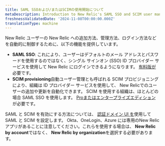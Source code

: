 ```yaml
---
title: SAML SSOおよび/またはSCIMの使用開始について
metaDescription: Introduction to New Relic's SAML SSO and SCIM user management options.
freshnessValidatedDate: '2024-11-08T00:00:00.000Z'
translationType: machine
---
```


New Relic ユーザーの New Relic への追加方法、管理方法、ログイン方法などを自動的に制御するために、以下の機能を提供しています。

* <DNT>**SAML SSO**</DNT>: これにより、ユーザーはデフォルトのメール アドレスとパスワードを使用するのではなく、シングル サインオン (SSO) ID プロバイダー サービスを使用して New Relic にログインできるようになります。 [有料版が](/docs/accounts/accounts-billing/new-relic-one-pricing-billing/new-relic-one-pricing-billing/#editions)必要です。
* <DNT>**SCIM provisioning**</DNT>自動ユーザー管理とも呼ばれる SCIM プロビジョニングにより、組織は ID プロバイダー サービスを使用して、 New Relicでのユーザーの追加や更新を自動化できます。 SCIM を使用する組織は、ほとんどの場合 SAML SSO を使用します。 [Proまたはエンタープライズエディション](/docs/accounts/accounts-billing/new-relic-one-pricing-billing/new-relic-one-pricing-billing/#editions)が必要です。

SAML と SCIM を有効にする方法については、 [認証ドメイン UI を](/docs/accounts/accounts-billing/new-relic-one-user-management/authentication-domains-saml-sso-scim-more)使用して SAML と SCIM を設定します。 Okta、OneLogin、Azure には専用のNew Relicアプリがあることに注意してください。これらを使用する場合は、 **New Relic by account**ではなく、 **New Relic by organization**を選択する必要があります。